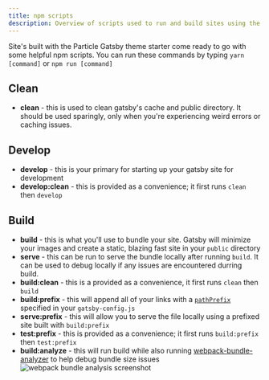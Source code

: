 ```yaml
---
title: npm scripts
description: Overview of scripts used to run and build sites using the Particle Gatsby theme
---
```


<PageDescription>

Site's built with the Particle Gatsby theme starter come ready to go with some helpful npm scripts. You can run these commands by typing `yarn [command]` or `npm run [command]`

</PageDescription>

## Clean
- **clean** - this is used to clean gatsby's cache and public directory. It should be used sparingly, only when you're experiencing weird errors or caching issues.

## Develop
- **develop** - this is your primary for starting up your gatsby site for development
- **develop:clean** - this is provided as a convenience; it first runs `clean` then `develop`


## Build
- **build** - this is what you'll use to bundle your site. Gatsby will minimize your images and create a static, blazing fast site in your `public` directory
- **serve** - this can be run to serve the bundle locally after running `build`. It can be used to debug locally if any issues are encountered durring build.
- **build:clean** - this is a provided as a convenience, it first runs `clean` then `build`
- **build:prefix** - this will append all of your links with a [`pathPrefix`](https://www.gatsbyjs.org/docs/path-prefix/) specified in your `gatsby-config.js`
- **serve:prefix** - this will allow you to serve the file locally using a prefixed site built with `build:prefix`
- **test:prefix** - this is provided as a convenience; it first runs `build:prefix` then `test:prefix`
- **build:analyze** - this will run build while also running [webpack-bundle-analyzer](https://github.com/webpack-contrib/webpack-bundle-analyzer) to help debug bundle size issues
    ![webpack bundle analysis screenshot](analyzer.jpg)